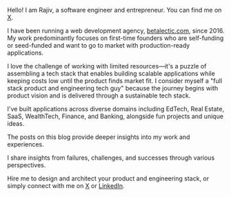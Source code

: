 
<VanillaMdx title="About" toc={toc}>

Hello! I am Rajiv, a software engineer and entrepreneur. You can find me on [X](https://x.com/rjv_im).

I have been running a web development agency, [betalectic.com](https://betalectic.com), since 2016. My work predominantly focuses on first-time founders who are self-funding or seed-funded and want to go to market with production-ready applications.

I love the challenge of working with limited resources—it's a puzzle of assembling a tech stack that enables building scalable applications while keeping costs low until the product finds market fit. I consider myself a "full stack product and engineering tech guy" because the journey begins with product vision and is delivered through a sustainable tech stack.

I've built applications across diverse domains including EdTech, Real Estate, SaaS, WealthTech, Finance, and Banking, alongside fun projects and unique ideas.

The posts on this blog provide deeper insights into my work and experiences.

I share insights from failures, challenges, and successes through various perspectives.

Hire me to design and architect your product and engineering stack, or simply connect with me on [X](https://x.com/rjv_im) or [LinkedIn](https://www.linkedin.com/in/rajivseelam/).

</VanillaMdx>
